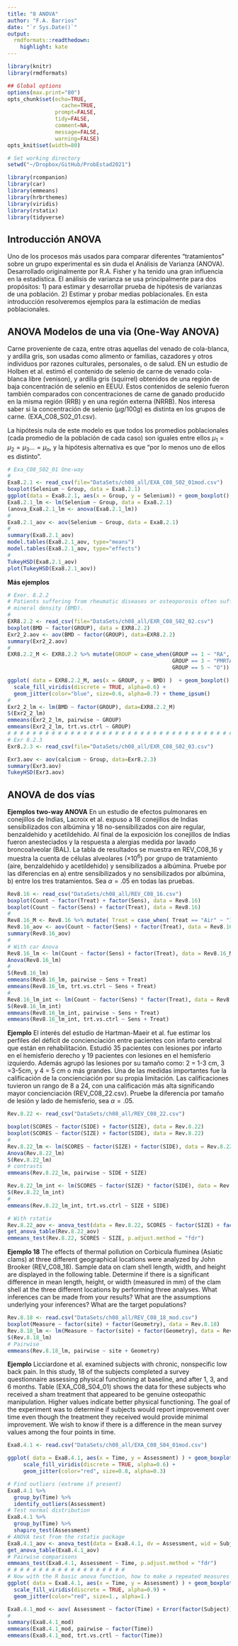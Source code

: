 ```yaml
---
title: "8 ANOVA"
author: "F.A. Barrios"
date: "`r Sys.Date()`"
output:
  rmdformats::readthedown:
    highlight: kate
---
```


```r
library(knitr)
library(rmdformats)

## Global options
options(max.print="80")
opts_chunk$set(echo=TRUE,
	             cache=TRUE,
               prompt=FALSE,
               tidy=FALSE,
               comment=NA,
               message=FALSE,
               warning=FALSE)
opts_knit$set(width=80)
```

```r
# Set working directory
setwd("~/Dropbox/GitHub/ProbEstad2021")

library(rcompanion)
library(car)
library(emmeans)
library(hrbrthemes)
library(viridis)
library(rstatix)
library(tidyverse)
```


## Introducción ANOVA  
Uno de los procesos más usados para comparar diferentes "tratamientos" sobre un grupo experimental es sin duda el Análisis de Varianza (ANOVA).  Desarrollado originalmente por R.A. Fisher y ha tenido una gran influencia en la estadística.  El análisis de varianza se usa principalmente para dos propósitos: 1) para estimar y desarrollar prueba de hipótesis de varianzas de una población. 2) Estimar y probar medias poblacionales.  En esta introducción resolveremos ejemplos para la estimación de medias poblacionales.   

## ANOVA Modelos de una via  (One-Way ANOVA)  

Carne proveniente de caza, entre otras aquellas del venado de cola-blanca, y ardilla gris, son usadas como alimento or familias, cazadores y otros individuos por razones culturales, personales, o de salud. EN un estudio de Holben et al. estimó el contenido de selenio de carne de venado cola-blanca libre (venison), y ardilla gris (squirrel) obtenidos de una región de baja concentración de selenio en EEUU.  Estos contenidos de selenio fueron también comparados con concentraciones de carne de ganado producido en la misma región (RRB) y en una región externa (NRRB). Nos interesa saber si la concentración de selenio $(\mu g/100g)$ es distinta en los grupos de carne. (EXA_C08_S02_01.csv).

La hipótesis nula de este modelo es que todos los promedios poblacionales (cada promedio de la población de cada caso) son iguales entre ellos $\mu_1 = \mu_2 = \mu_3 \dots = \mu_n$, y la hipótesis alternativa es que "por lo menos uno de ellos es distinto".

```r
# Exa_C08_S02_01 One-way
#
Exa8.2.1 <- read_csv(file="DataSets/ch08_all/EXA_C08_S02_01mod.csv")
boxplot(Selenium ~ Group, data = Exa8.2.1)
ggplot(data = Exa8.2.1, aes(x = Group, y = Selenium)) + geom_boxplot()
Exa8.2.1_lm <- lm(Selenium ~ Group, data = Exa8.2.1)
(anova_Exa8.2.1_lm <- anova(Exa8.2.1_lm))
#
Exa8.2.1_aov <- aov(Selenium ~ Group, data = Exa8.2.1)
#
summary(Exa8.2.1_aov)
model.tables(Exa8.2.1_aov, type="means")
model.tables(Exa8.2.1_aov, type="effects")
#
TukeyHSD(Exa8.2.1_aov)
plot(TukeyHSD(Exa8.2.1_aov))
```

**Más ejemplos**
```r
# Exer. 8.2.2
# Patients suffering from rheumatic diseases or osteoporosis often suffer critical loss in bone
# mineral density (BMD).
#
EXR8.2.2 <- read_csv(file="DataSets/ch08_all/EXR_C08_S02_02.csv")
boxplot(BMD ~ factor(GROUP), data = EXR8.2.2)
Exr2_2.aov <- aov(BMD ~ factor(GROUP), data=EXR8.2.2)
summary(Exr2_2.aov)
#
EXR8.2.2_M <- EXR8.2.2 %>% mutate(GROUP = case_when(GROUP == 1 ~ "RA", GROUP == 2 ~ "LUPUS", +
                                                    GROUP == 3 ~ "PMRTA", GROUP == 4 ~ "OA", +
                                                    GROUP == 5 ~ "O"))

ggplot( data = EXR8.2.2_M, aes(x = GROUP, y = BMD) )  + geom_boxplot() + 
  scale_fill_viridis(discrete = TRUE, alpha=0.6) +
  geom_jitter(color="blue", size=0.6, alpha=0.7) + theme_ipsum()
#
Exr2_2_lm <- lm(BMD ~ factor(GROUP), data=EXR8.2.2_M)
S(Exr2_2_lm)
emmeans(Exr2_2_lm, pairwise ~ GROUP)
emmeans(Exr2_2_lm, trt.vs.ctrl ~ GROUP)
# # # # # # # # # # # # # # # # # # # # # # # # # # # # # # # # # # # # #
# Exr 8.2.3
Exr8.2.3 <- read_csv(file="DataSets/ch08_all/EXR_C08_S02_03.csv")

Exr3.aov <- aov(calcium ~ Group, data=Exr8.2.3)
summary(Exr3.aov)
TukeyHSD(Exr3.aov)

```
## ANOVA de dos vías  
**Ejemplos two-way ANOVA** En un estudio de efectos pulmonares en conejillos de Indias, Lacroix et al. expuso a 18 conejillos de Indias sensibilizados con albúmina y 18 no-sensibilizados con aire regular, benzaldehido y acetildehido.  Al final de la exposición los conejillos de Indias fueron anesteciados y la respuesta a alergias medida por lavado broncoalveolar (BAL). La tabla de resultados se muestra en REV_C08_16 y muestra la cuenta de células alveolares $(\times 10^6)$ por grupo de tratamiento (aire, benzaldehido y acetildehido) y sensibilizados a albúmina.  Pruebe por las diferencias en a) entre sensibilizados y no sensibilizados por albúmina, b) entre los tres tratamientos. Sea $\alpha=.05$ en todas las pruebas.  

```r
Rev8.16 <- read_csv("DataSets/ch08_all/REV_C08_16.csv")
boxplot(Count ~ factor(Treat) + factor(Sens), data = Rev8.16)
boxplot(Count ~ factor(Sens) + factor(Treat), data = Rev8.16)
#
Rev8.16_M <- Rev8.16 %>% mutate( Treat = case_when( Treat == "Air" ~ "1Air", Treat == "Act" ~ "2Act", Treat == "Benz" ~ "3Benz"))
Rev8.16_aov <- aov(Count ~ factor(Sens) + factor(Treat), data = Rev8.16)
summary(Rev8.16_aov)
#
# With car Anova
Rev8.16_lm <- lm(Count ~ factor(Sens) + factor(Treat), data = Rev8.16_M)
Anova(Rev8.16_lm)
#
S(Rev8.16_lm)
emmeans(Rev8.16_lm, pairwise ~ Sens + Treat)
emmeans(Rev8.16_lm, trt.vs.ctrl ~ Sens + Treat)
#
Rev8.16_lm_int <- lm(Count ~ factor(Sens) * factor(Treat), data = Rev8.16_M)
S(Rev8.16_lm_int)
emmeans(Rev8.16_lm_int, pairwise ~ Sens + Treat)
emmeans(Rev8.16_lm_int, trt.vs.ctrl ~ Sens + Treat)
```

**Ejemplo** El interés del estudio de Hartman-Maeir et al. fue estimar los perfiles del déficit de concienciación entre pacientes con infarto cerebral que están en rehabilitación. Estudió 35 pacientes con lesiones por infarto en el hemisferio derecho y 19 pacientes con lesiones en el hemisferio izquierdo.  Además agrupó las lesiones por su tamaño como: 2 = 1-3 cm, 3 =3-5cm, y 4 = 5 cm o más grandes. Una de las medidas importantes fue la calificación de la concienciación por su propia limitación. Las calificaciones tuvieron un rango de 8 a 24, con una calificación más alta significando mayor concienciación (REV_C08_22.csv). Pruebe la diferencia por tamaño de lesión y lado de hemisferio, sea $\alpha = .05$.  
```r
Rev.8.22 <- read_csv("DataSets/ch08_all/REV_C08_22.csv")

boxplot(SCORES ~ factor(SIDE) + factor(SIZE), data = Rev.8.22)
boxplot(SCORES ~ factor(SIZE) + factor(SIDE), data = Rev.8.22)
#
Rev.8.22_lm <- lm(SCORES ~ factor(SIZE) + factor(SIDE), data = Rev.8.22)
Anova(Rev.8.22_lm)
S(Rev.8.22_lm)
# contrasts
emmeans(Rev.8.22_lm, pairwise ~ SIDE + SIZE)

Rev.8.22_lm_int <- lm(SCORES ~ factor(SIZE) * factor(SIDE), data = Rev.8.22)
S(Rev.8.22_lm_int)
#
emmeans(Rev.8.22_lm_int, trt.vs.ctrl ~ SIZE + SIDE)

# With rstatix
Rev.8.22_aov <- anova_test(data = Rev.8.22, SCORES ~ factor(SIZE) + factor(SIDE))
get_anova_table(Rev.8.22_aov)
emmeans_test(Rev.8.22, SCORES ~ SIZE, p.adjust.method = "fdr")
```

**Ejemplo 18** The effects of thermal pollution on Corbicula fluminea (Asiatic clams) at three different geographical locations were analyzed by John Brooker (REV_C08_18). Sample data on clam shell length, width, and height are displayed in the following table. Determine if there is a significant difference in mean length, height, or width (measured in mm) of the clam shell at the three different locations by performing three analyses. What inferences can be made from your results? What are the assumptions underlying your inferences? What are the target populations?  

```r
Rev.8.18 <- read.csv("DataSets/ch08_all/REV_C08_18_mod.csv")
boxplot(Measure ~ factor(site) + factor(Geometry), data = Rev.8.18)
Rev.8.18_lm <- lm(Measure ~ factor(site) + factor(Geometry), data = Rev.8.18)
S(Rev.8.18_lm)
# Pairwise
emmeans(Rev.8.18_lm, pairwise ~ site + Geometry)
```

**Ejemplo** Licciardone et al. examined subjects with chronic, nonspecific low back pain. In this study, 18 of the subjects completed a survey questionnaire assessing physical functioning at baseline, and after 1, 3, and 6 months. Table (EXA_C08_S04_01) shows the data for these subjects who received a sham treatment that appeared to be genuine osteopathic manipulation. Higher values indicate better physical functioning. The goal of the experiment was to determine if subjects would report improvement over time even though the treatment they received would provide minimal improvement. We wish to know if there is a difference in the mean survey values among the four points in time.  

```r
Exa8.4.1 <- read.csv("DataSets/ch08_all/EXA_C08_S04_01mod.csv")

ggplot( data = Exa8.4.1, aes(x = Time, y = Assessment) ) + geom_boxplot() + 
     scale_fill_viridis(discrete = TRUE, alpha=0.6) +
     geom_jitter(color="red", size=0.8, alpha=0.3)

# Find outliers (extreme if present)
Exa8.4.1 %>% 
  group_by(Time) %>% 
  identify_outliers(Assessment)
# Test normal distribution
Exa8.4.1 %>% 
  group_by(Time) %>% 
  shapiro_test(Assessment)
# ANOVA test from the rstatix package
Exa8.4.1_aov <- anova_test(data = Exa8.4.1, dv = Assessment, wid = Subject, within = Time)
get_anova_table(Exa8.4.1_aov)
# Pairwise comparisons
emmeans_test(Exa8.4.1, Assessment ~ Time, p.adjust.method = "fdr")
# # # # # # # # # # # # # # # # # # # 
# Now with the R basic anova function, how to make a repeated measures
ggplot( data = Exa8.4.1, aes(x = Time, y = Assessment) ) + geom_boxplot() + 
  scale_fill_viridis(discrete = TRUE, alpha=0.9) +
  geom_jitter(color="red", size=1., alpha=1.)

Exa8.4.1_mod <- aov( Assessment ~ factor(Time) + Error(factor(Subject)), data = Exa8.4.1 )
#
summary(Exa8.4.1_mod)
emmeans(Exa8.4.1_mod, pairwise ~ factor(Time))
emmeans(Exa8.4.1_mod, trt.vs.crtl ~ factor(Time))

```
